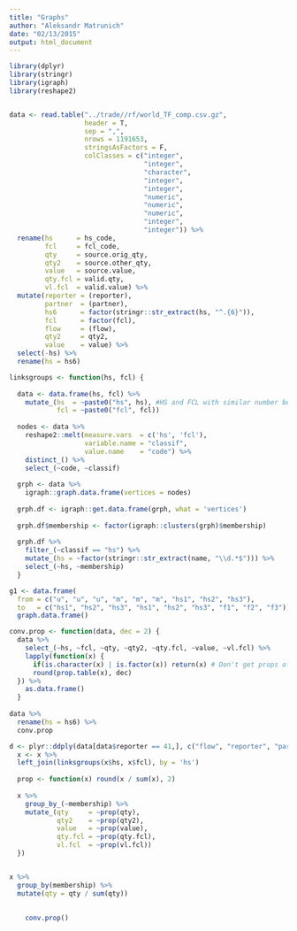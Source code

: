 ```yaml
---
title: "Graphs"
author: "Aleksandr Matrunich"
date: "02/13/2015"
output: html_document
---
```


```r
library(dplyr)
library(stringr)
library(igraph)
library(reshape2)


data <- read.table("../trade//rf/world_TF_comp.csv.gz", 
                   header = T, 
                   sep = ",",
                   nrows = 1191653,
                   stringsAsFactors = F,
                   colClasses = c("integer", 
                                  "integer",
                                  "character",
                                  "integer",
                                  "integer",
                                  "numeric",
                                  "numeric",
                                  "numeric",
                                  "integer",
                                  "integer")) %>%
  rename(hs      = hs_code,
         fcl     = fcl_code,
         qty     = source.orig_qty,
         qty2    = source.other_qty,
         value   = source.value,
         qty.fcl = valid.qty,
         vl.fcl  = valid.value) %>%
  mutate(reporter = (reporter),
         partner  = (partner),
         hs6      = factor(stringr::str_extract(hs, "^.{6}")),
         fcl      = factor(fcl),
         flow     = (flow),
         qty2     = qty2,
         value    = value) %>%
  select(-hs) %>%
  rename(hs = hs6)

```

```r

linksgroups <- function(hs, fcl) {
  
  data <- data.frame(hs, fcl) %>%
    mutate_(hs  = ~paste0("hs", hs), #HS and FCL with similar number become one node
            fcl = ~paste0("fcl", fcl)) 
  
  nodes <- data %>%
    reshape2::melt(measure.vars  = c('hs', 'fcl'),
                   variable.name = "classif",
                   value.name    = "code") %>%
    distinct_() %>%
    select_(~code, ~classif)
  
  grph <- data %>%
    igraph::graph.data.frame(vertices = nodes)
  
  grph.df <- igraph::get.data.frame(grph, what = 'vertices')
  
  grph.df$membership <- factor(igraph::clusters(grph)$membership)
  
  grph.df %>%
    filter_(~classif == "hs") %>%
    mutate_(hs = ~factor(stringr::str_extract(name, "\\d.*$"))) %>%
    select_(~hs, ~membership)
  }

```

```r
g1 <- data.frame(
  from = c("u", "u", "u", "m", "m", "m", "hs1", "hs2", "hs3"),
  to   = c("hs1", "hs2", "hs3", "hs1", "hs2", "hs3", "f1", "f2", "f3")) %>%
  graph.data.frame()
```

```r
conv.prop <- function(data, dec = 2) {
  data %>%
    select_(~hs, ~fcl, ~qty, ~qty2, ~qty.fcl, ~value, ~vl.fcl) %>%
    lapply(function(x) {
      if(is.character(x) | is.factor(x)) return(x) # Don't get props of character values
      round(prop.table(x), dec)
  }) %>%
    as.data.frame()
  }
  
data %>%
  rename(hs = hs6) %>%
  conv.prop

d <- plyr::ddply(data[data$reporter == 41,], c("flow", "reporter", "partner"), function(x) {
  x <- x %>%
  left_join(linksgroups(x$hs, x$fcl), by = 'hs')
  
  prop <- function(x) round(x / sum(x), 2)
  
  x %>%
    group_by_(~membership) %>%
    mutate_(qty     = ~prop(qty),
            qty2    = ~prop(qty2),
            value   = ~prop(value),
            qty.fcl = ~prop(qty.fcl),
            vl.fcl  = ~prop(vl.fcl))
  })


x %>%
  group_by(membership) %>%
  mutate(qty = qty / sum(qty))
  
  
    conv.prop()

```

